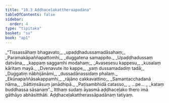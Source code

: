 ```yaml
---
title: "10.3 Aḍḍhaceḷakattheraapadāna"
tableOfContents: false
sidebar:
  order: 4
type: "tipitaka"
basket: "su"
book: "ap1"
---
```



<DynamicBreadcrumb />

<Division number="14" book="ap1">

<Paragraph number="1782" type="verses" book="ap1">
_“Tissassāhaṃ bhagavato,_  
_upaḍḍhadussamadāsahaṃ;_  
_Paramakāpaññapattomhi,_  
_duggatena samappito._  

</Paragraph>

</Division>
<Division number="15" book="ap1">

<Paragraph number="1783" type="verses" book="ap1">
_Upaḍḍhadussaṃ datvāna,_  
_kappaṃ saggamhi modahaṃ;_  
_Avasesesu kappesu,_  
_kusalaṃ kāritaṃ mayā._  

</Paragraph>

</Division>
<Division number="16" book="ap1">

<Paragraph number="1784" type="verses" book="ap1">
_Dvenavute ito kappe,_  
_yaṃ dussamadadiṃ tadā;_  
_Duggatiṃ nābhijānāmi,_  
_dussadānassidaṃ phalaṃ._  

</Paragraph>

</Division>
<Division number="17" book="ap1">

<Paragraph number="1785" type="verses" book="ap1">
_Ekūnapaññāsakappamhi,_  
_rājāno cakkavattino;_  
_Samantacchadanā nāma,_  
_bāttiṃsāsuṃ janādhipā._  

</Paragraph>

</Division>
<Division number="18" book="ap1">

<Paragraph number="1786" type="verses" book="ap1">
_Paṭisambhidā catasso,_  
_ …pe… _  
_kataṃ buddhassa sāsanaṃ”._  

</Paragraph>

<Paragraph number="1787" book="ap1">
Itthaṃ sudaṃ āyasmā aḍḍhaceḷako thero imā gāthāyo abhāsitthāti.

</Paragraph>
</Division>

<Paragraph number="1788" type="center" book="ap1">
Aḍḍhaceḷakattherassāpadānaṃ tatiyaṃ.
</Paragraph>